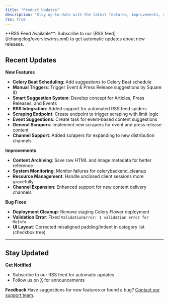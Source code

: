 ```yaml
---
title: "Product Updates"
description: "Stay up-to-date with the latest features, improvements, and fixes in BeatSquares"
rss: true
---
```


<Info>
**RSS Feed Available**: Subscribe to our [RSS feed](/changelog/overview/rss.xml) to get automatic updates about new releases.
</Info>

## Recent Updates

<Update label="Version 0.8.0 - Scraping & Suggestion Enhancements" description="Released August 20, 2025">

**New Features**
- **Celery Beat Scheduling**: Add suggestions to Celery Beat schedule
- **Manual Triggers**: Trigger Event & Press Release suggestions by Square ID
- **Smart Suggestion System**: Develop concept for Articles, Press Releases, and Events
- **RSS Integration**: Added support for automated RSS feed spiders
- **Scraping Endpoint**: Create endpoint to trigger scraping with limit logic
- **Event Suggestions**: Create task for event-based content suggestions
- **General Scrapers**: Implement new scrapers for event and press release content
- **Channel Support**: Added scrapers for expanding to new distribution channels

**Improvements**
- **Content Archiving**: Save raw HTML and image metadata for better reference
- **System Monitoring**: Monitor failures for celerybackend_cleanup
- **Resource Management**: Handle unclosed client sessions more gracefully
- **Channel Expansion**: Enhanced support for new content delivery channels

**Bug Fixes**
- **Deployment Cleanup**: Remove staging Celery Flower deployment
- **Validation Error**: Fixed `ValidationError: 1 validation error for MeInfo`
- **UI Layout**: Corrected misaligned padding/indent in category list (checkbox tree)

</Update>

---

## Stay Updated

**Get Notified**
- Subscribe to our RSS feed for automatic updates
- Follow us on [X](https://x.com/beatsquares) for announcements

**Feedback**
Have suggestions for new features or found a bug? [Contact our support team](mailto:support@beatsquares.com).
